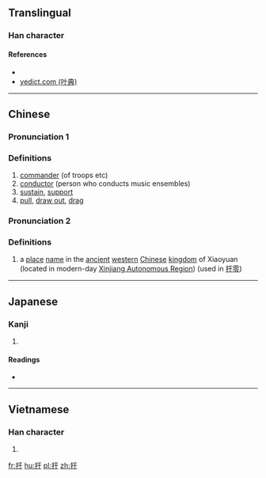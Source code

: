 ==Translingual==

===Han character===
{{Han char|rn=64|rad=手|as=03|sn=6|four=51040|canj=QMD|ids=⿰扌于}}

====References====
* {{Han ref|kx=0417.240|dkj=11799|dj=0764.160|hdz=31829.010|uh=625C|ud=25180|bh=C9E3|bd=51683}}
*[http://yedict.com/htm/62/625C.htm yedict.com (叶典)]

----

==Chinese==
{{zh-forms}}

===Pronunciation 1===
{{zh-pron
|m=yū
|c=jyu1
|mc=y
|oc=y
|ma=
|cat=n,v
}}

===Definitions===

# [[commander]] (of troops etc)
# [[conductor]] (person who conducts music ensembles)
# [[sustain]], [[support]]
# [[pull]], [[draw out]], [[drag]]

===Pronunciation 2===
{{zh-pron
|m=wū
|c=
|ma=
|cat=pn
}}

===Definitions===

# a [[place]] [[name]] in the [[ancient]] [[western]] [[Chinese]] [[kingdom]] of Xiaoyuan (located in modern-day [[Xinjiang|Xinjiang Autonomous Region]]) (used in [[扜零]])

----

==Japanese==

===Kanji===
{{ja-kanji|grade=|rs=手03}}

# {{defn|lang=ja|sort=手03}}

====Readings====
* {{ja-readings|on=[[う]] (u), [[く]] (ku)|kun=[[さしまねく]] (sashimaneku)}}

----

==Vietnamese==

===Han character===
{{vi-readings|rs=手03| hanviet = vo}}

# {{defn|lang=vi|sort=手03}}

[[fr:扜]]
[[hu:扜]]
[[pl:扜]]
[[zh:扜]]